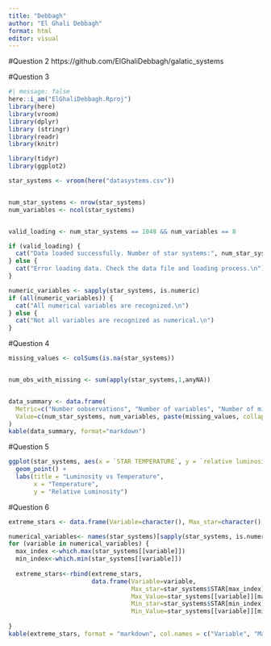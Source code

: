 ```yaml
---
title: "Debbagh"
author: "El Ghali Debbagh"
format: html
editor: visual
---
```


#Question 2 https://github.com/ElGhaliDebbagh/galatic_systems

#Question 3

```r
#| message: false
here::i_am("ElGhaliDebbagh.Rproj")
library(here)
library(vroom)
library(dplyr)
library (stringr)
library(readr)
library(knitr)


```

```r
library(tidyr)
library(ggplot2)

```

```r


star_systems <- vroom(here("datasystems.csv"))


num_star_systems <- nrow(star_systems)
num_variables <- ncol(star_systems)


valid_loading <- num_star_systems == 1048 && num_variables == 8

if (valid_loading) {
  cat("Data loaded successfully. Number of star systems:", num_star_systems, "\n")
} else {
  cat("Error loading data. Check the data file and loading process.\n")
}

numeric_variables <- sapply(star_systems, is.numeric)
if (all(numeric_variables)) {
  cat("All numerical variables are recognized.\n")
} else {
  cat("Not all variables are recognized as numerical.\n")
}

```

#Question 4

```r

missing_values <- colSums(is.na(star_systems))


num_obs_with_missing <- sum(apply(star_systems,1,anyNA))


data_summary <- data.frame(
  Metric=c("Number oobservations", "Number of variables", "Number of missin values", "Number of observations with at least one missing value"),
  Value=c(num_star_systems, num_variables, paste(missing_values, collapse=","),num_obs_with_missing)
)
kable(data_summary, format="markdown")

```


#Question 5
```r
ggplot(star_systems, aes(x = `STAR TEMPERATURE`, y = `relative luminosity`)) +
  geom_point() +
  labs(title = "Luminosity vs Temperature",
       x = "Temperature",
       y = "Relative Luminosity")
```

#Question 6
```r
extreme_stars <- data.frame(Variable=character(), Max_star=character(), Max_value=numeric(), Min_Star=character(), Min_Value=numeric())

numerical_variables<- names(star_systems)[sapply(star_systems, is.numeric)]
for (variable in numerical_variables) {
  max_index <-which.max(star_systems[[variable]])
  min_index<-which.min(star_systems[[variable]])
  
  extreme_stars<-rbind(extreme_stars,
                       data.frame(Variable=variable,
                                  Max_star=star_systems$STAR[max_index],
                                  Max_Value=star_systems[[variable]][max_index],
                                  Min_star=star_systems$STAR[min_index],
                                  Min_Value=star_systems[[variable]][min_index]))
  
}
kable(extreme_stars, format = "markdown", col.names = c("Variable", "Max Star", "Max value", "Min star", "Min value"))
```

